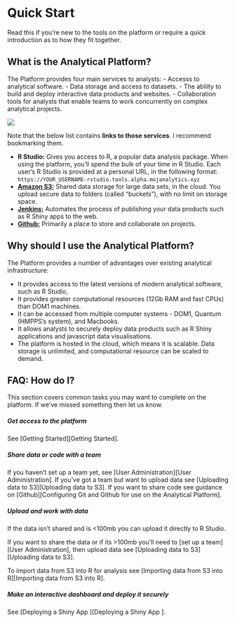 # Quick Start

Read this if you're new to the tools on the platform or require a quick introduction as to how they fit together.

## What is the Analytical Platform?

The Platform provides four main services to analysts:
- Accesss to analytical software.
- Data storage and access to datasets.
- The ability to build and deploy interactive data products and websites.
- Collaboration tools for analysts that enable teams to work concurrently on complex analytical projects.

![](images/quick_start/platform.png)

Note that the below list contains **links to those services**. I recommend bookmarking them.

- **R Studio:** Gives you access to R, a popular data analysis package. When using the platform, you'll spend the bulk of your time in R Studio.  Each user's R Studio is provided at a personal URL, in the following format:
  `https://YOUR_USERNAME-rstudio.tools.alpha.mojanalytics.xyz`
- [**Amazon S3:**](https://alpha-analytics-moj.eu.auth0.com/samlp/NpfImg4P3ynU6HFx7ivYmqUZWQHfwi3Y) Shared data storage for large data sets, in the cloud.  You upload secure data to folders (called "buckets"), with no limit on storage space.
- [**Jenkins:**](https://jenkins.services.alpha.mojanalytics.xyz/) Automates the process of publishing your data products such as R Shiny apps to the web.
- [**Github:**](https://github.com/moj-analytical-services) Primarily a place to store and collaborate on projects.

## Why should I use the Analytical Platform?

The Platform provides a number of advantages over existing analytical infrastructure:

- It provides access to the latest versions of modern analytical software, such as R Studio,
- It provides greater computational resources (12Gb RAM and fast CPUs) than DOM1 machines.
- It can be accessed from multiple computer systems - DOM1, Quantum (HMPPS's system), and Macbooks. 
- It allows analysts to securely deploy data products such as R Shiny applications and javascript data visualisations.
- The platform is hosted in the cloud, which means it is scalable.  Data storage is unlimited, and computational resource can be scaled to demand.

##  FAQ: How do I?

This section covers common tasks you may want to complete on the platform. If we've missed something then let us know.

##### Get access to the platform{-}

See [Getting Started][Getting Started].

##### Share data or code with a team{-}
If you haven't set up a team yet, see [User Administration][User Administration].
If you've got a team but want to upload data see [Uploading data to S3][Uploading data to S3].
If you want to share code see guidance on [Github][Configuring Git and Github for use on the Analytical Platform].


##### Upload and work with data{-}

If the data isn't shared and is <100mb you can upload it directly to R Studio.

If you want to share the data or if its >100mb you'll need to [set up a team][User Administration], then upload data see [Uploading data to S3][Uploading data to S3].

To import data from S3 into R for analysis see [Importing data from S3 into R][Importing data from S3 into R].

##### Make an interactive dashboard and deploy it securely{-}

See [Deploying a Shiny App ][Deploying a Shiny App ].
